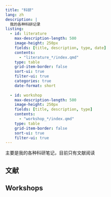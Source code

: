```yaml
---
title: "科研"
lang: zh
description: |
  我的各种科研记录
listing:
  - id: literature
    max-description-length: 500
    image-height: 250px
    fields: [title, description, type, date]
    contents: 
      - "literature_*/index.qmd"
    type: table
    grid-item-border: false
    sort-ui: true
    filter-ui: true
    categories: true
    date-format: short
    
  - id: workshop
    max-description-length: 500
    image-height: 250px
    fields: [title, description, type]
    contents: 
      - "workshop_*/index.qmd"
    type: table
    grid-item-border: false
    sort-ui: true
    filter-ui: true
---
```


主要是我的各种科研笔记，目前只有文献阅读


## 文献

::: {#literature}
:::

## Workshops

::: {#workshop}
:::

